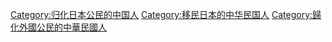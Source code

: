 [[Category:归化日本公民的中国人|Category:归化日本公民的中国人]]
[[Category:移民日本的中华民国人|Category:移民日本的中华民国人]]
[[Category:歸化外國公民的中華民國人|Category:歸化外國公民的中華民國人]]